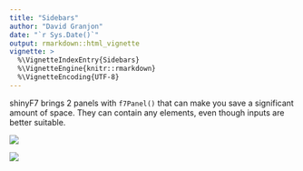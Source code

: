 ```yaml
---
title: "Sidebars"
author: "David Granjon"
date: "`r Sys.Date()`"
output: rmarkdown::html_vignette
vignette: >
  %\VignetteIndexEntry{Sidebars}
  %\VignetteEngine{knitr::rmarkdown}
  %\VignetteEncoding{UTF-8}
---
```


shinyF7 brings 2 panels with `f7Panel()` that can make you save a significant amount of space.
They can contain any elements, even though inputs are better suitable.


<div class="row">
<div class="col-sm-4" align="center">
<img src="figures/f7Panel_right_demo.png">
</div>
<div class="col-sm-4" align="center">
<img src="figures/f7Panel_left_demo.png">
</div>
</div>
